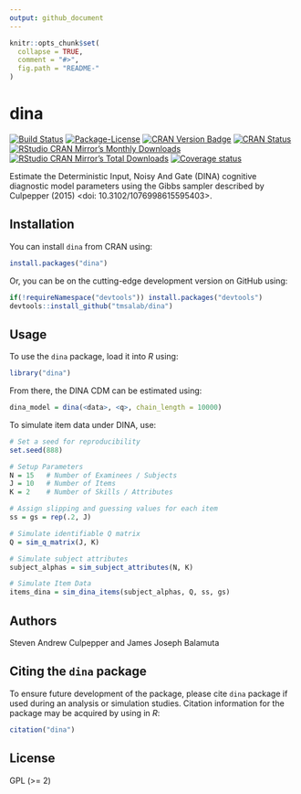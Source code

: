 ```yaml
---
output: github_document
---
```


<!-- README.md is generated from README.Rmd. Please edit that file -->

```r
knitr::opts_chunk$set(
  collapse = TRUE,
  comment = "#>",
  fig.path = "README-"
)
```

# dina

<!-- badges: start -->
[![Build Status](https://travis-ci.org/tmsalab/dina.svg)](https://travis-ci.org/tmsalab/dina)
[![Package-License](http://img.shields.io/badge/license-GPL%20(%3E=2)-brightgreen.svg?style=flat)](http://www.gnu.org/licenses/gpl-2.0.html)
[![CRAN Version Badge](http://www.r-pkg.org/badges/version/dina)](https://cran.r-project.org/package=dina)
[![CRAN Status](https://cranchecks.info/badges/worst/dina)](https://cran.r-project.org/web/checks/check_results_dina.html)
[![RStudio CRAN Mirror's Monthly Downloads](http://cranlogs.r-pkg.org/badges/dina?color=brightgreen)](http://www.r-pkg.org/pkg/dina)
[![RStudio CRAN Mirror's Total Downloads](http://cranlogs.r-pkg.org/badges/grand-total/dina?color=brightgreen)](http://www.r-pkg.org/pkg/dina)
[![Coverage status](https://codecov.io/gh/tmsalab/dina/branch/master/graph/badge.svg)](https://codecov.io/github/tmsalab/dina?branch=master)
<!-- badges: end -->

Estimate the Deterministic Input, Noisy And Gate (DINA) cognitive diagnostic
model parameters using the Gibbs sampler described by Culpepper (2015) 
<doi: 10.3102/1076998615595403>.

## Installation

You can install `dina` from CRAN using:

```r
install.packages("dina")
```

Or, you can be on the cutting-edge development version on GitHub using:

```r
if(!requireNamespace("devtools")) install.packages("devtools")
devtools::install_github("tmsalab/dina")
```

## Usage

To use the `dina` package, load it into _R_ using:

```r
library("dina")
```

From there, the DINA CDM can be estimated using:

```r
dina_model = dina(<data>, <q>, chain_length = 10000)
```

To simulate item data under DINA, use:

```r
# Set a seed for reproducibility
set.seed(888)

# Setup Parameters
N = 15   # Number of Examinees / Subjects
J = 10   # Number of Items
K = 2    # Number of Skills / Attributes

# Assign slipping and guessing values for each item
ss = gs = rep(.2, J)

# Simulate identifiable Q matrix
Q = sim_q_matrix(J, K)

# Simulate subject attributes
subject_alphas = sim_subject_attributes(N, K)

# Simulate Item Data
items_dina = sim_dina_items(subject_alphas, Q, ss, gs)
```

## Authors

Steven Andrew Culpepper and James Joseph Balamuta

## Citing the `dina` package

To ensure future development of the package, please cite `dina`
package if used during an analysis or simulation studies. Citation information
for the package may be acquired by using in *R*:

```r
citation("dina")
```

## License

GPL (>= 2)
